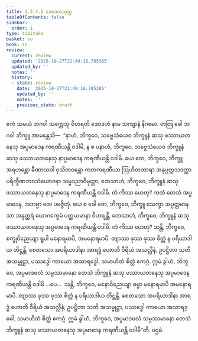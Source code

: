 ```yaml
---
title: 1.3.4.1 ဒေဝဒဟသုတ္တ
tableOfContents: false
sidebar:
  order: 1
type: tipitaka
basket: su
book: sn
review:
  current: review
  updated: '2025-10-27T21:49:16.785365'
  updated_by: ''
  notes: ''
  history:
  - state: review
    date: '2025-10-27T21:49:16.785365'
    updated_by: ''
    notes: ''
    previous_state: draft
---
```



<ReviewStatus review={frontmatter.review} showDetails={true} />

<HypothesisAnnotation frontmatter={frontmatter} />

<DynamicBreadcrumb />

<Division number="134" book="sn" e="ch" v="18" p="299">

<Paragraph number="775" book="sn">
ဧကံ သမယံ ဘဂဝါ သက္ကေသု ဝိဟရတိ ဒေဝဒဟံ နာမ သကျာနံ နိဂမော. တတြ ခေါ ဘဂဝါ ဘိက္ခူ အာမန္တေသိ—  “နာဟံ, ဘိက္ခဝေ, သဗ္ဗေသံယေဝ ဘိက္ခူနံ ဆသု ဖဿာယတနေသု အပ္ပမာဒေန ကရဏီယန္တိ ဝဒါမိ, န စ ပနာဟံ, ဘိက္ခဝေ, သဗ္ဗေသံယေဝ ဘိက္ခူနံ ဆသု ဖဿာယတနေသု နာပ္ပမာဒေန ကရဏီယန္တိ ဝဒါမိ. ယေ တေ, ဘိက္ခဝေ, ဘိက္ခူ အရဟန္တော ခီဏာသဝါ ဝုသိတဝန္တော ကတကရဏီယာ ဩဟိတဘာရာ အနုပ္ပတ္တသဒတ္ထာ ပရိက္ခီဏဘဝသံယောဇနာ သမ္မဒညာဝိမုတ္တာ, တေသာဟံ, ဘိက္ခဝေ, ဘိက္ခူနံ ဆသု ဖဿာယတနေသု နာပ္ပမာဒေန ကရဏီယန္တိ ဝဒါမိ. တံ ကိဿ ဟေတု? ကတံ တေသံ အပ္ပမာဒေန, အဘဗ္ဗာ တေ ပမဇ္ဇိတုံ. ယေ စ ခေါ တေ, ဘိက္ခဝေ, ဘိက္ခူ သေက္ခာ အပ္ပတ္တမာနသာ အနုတ္တရံ ယောဂက္ခေမံ ပတ္ထယမာနာ ဝိဟရန္တိ, တေသာဟံ, ဘိက္ခဝေ, ဘိက္ခူနံ ဆသု ဖဿာယတနေသု အပ္ပမာဒေန ကရဏီယန္တိ ဝဒါမိ. တံ ကိဿ ဟေတု? သန္တိ, ဘိက္ခဝေ, စက္ခုဝိညေယျာ ရူပါ မနောရမာပိ, အမနောရမာပိ. တျာဿ ဖုဿ ဖုဿ စိတ္တံ န ပရိယာဒါယ တိဋ္ဌန္တိ. စေတသော အပရိယာဒါနာ အာရဒ္ဓံ ဟောတိ ဝီရိယံ အသလ္လီနံ, ဥပဋ္ဌိတာ သတိ အသမ္မုဋ္ဌာ, ပဿဒ္ဓေါ ကာယော အသာရဒ္ဓေါ, သမာဟိတံ စိတ္တံ ဧကဂ္ဂံ. ဣမံ ခွါဟံ, ဘိက္ခဝေ, အပ္ပမာဒဖလံ သမ္ပဿမာနော တေသံ ဘိက္ခူနံ ဆသု ဖဿာယတနေသု အပ္ပမာဒေန ကရဏီယန္တိ ဝဒါမိ …ပေ…  သန္တိ, ဘိက္ခဝေ, မနောဝိညေယျာ ဓမ္မာ မနောရမာပိ အမနောရမာပိ. တျာဿ ဖုဿ ဖုဿ စိတ္တံ န ပရိယာဒါယ တိဋ္ဌန္တိ. စေတသော အပရိယာဒါနာ အာရဒ္ဓံ ဟောတိ ဝီရိယံ အသလ္လီနံ, ဥပဋ္ဌိတာ သတိ အသမ္မုဋ္ဌာ, ပဿဒ္ဓေါ ကာယော အသာရဒ္ဓေါ, သမာဟိတံ စိတ္တံ ဧကဂ္ဂံ. ဣမံ ခွါဟံ, ဘိက္ခဝေ, အပ္ပမာဒဖလံ သမ္ပဿမာနော တေသံ ဘိက္ခူနံ ဆသု ဖဿာယတနေသု အပ္ပမာဒေန ကရဏီယန္တိ ဝဒါမီ”တိ.

</Paragraph>
</Division>

<Paragraph number="776" type="center" book="sn">
ပဌမံ.
</Paragraph>